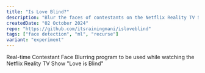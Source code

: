 ```yaml
---
title: "Is Love Blind?"
description: "Blur the faces of contestants on the Netflix Reality TV Show \"Love is Blind\" in real-time"
createdDate: "02 October 2024"
repo: "https://github.com/itsrainingmani/isloveblind"
tags: ["face detection", "ml", "recurse"]
variant: "experiment"
---
```


Real-time Contestant Face Blurring program to be used while watching the Netflix Reality TV Show "Love is Blind"
